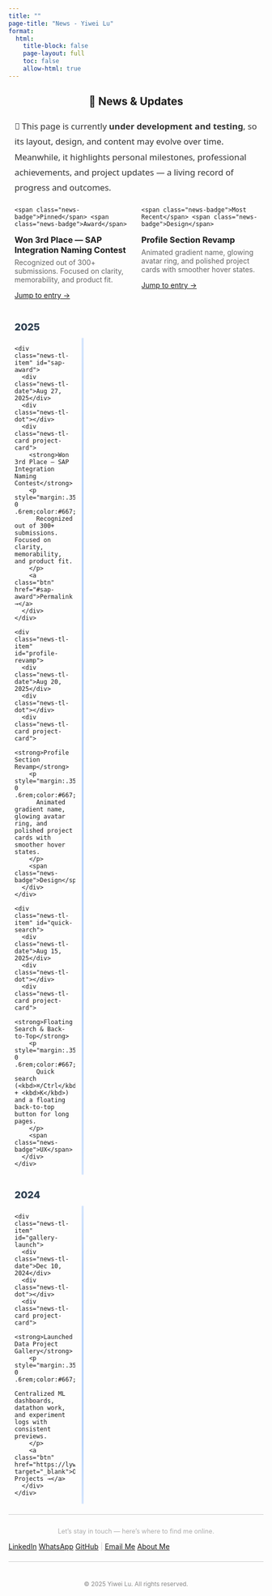 ```yaml
---
title: ""
page-title: "News - Yiwei Lu"
format:
  html:
    title-block: false
    page-layout: full
    toc: false
    allow-html: true
---
```


<script>
(function() {
  var correct = "test123"; 
  var maxTries = 1;
  var lockMinutes = 10;
  var now = Date.now();

  var failData = JSON.parse(localStorage.getItem("news_fail")) || {count:0, lockedUntil:0};

  if (now < failData.lockedUntil) {
    document.addEventListener("DOMContentLoaded", function() {
      document.body.innerHTML = "<h2 style='text-align:center;margin-top:20%;color:#c00;font-family:sans-serif;'>⛔ Access Denied ⛔<br>This page is currently under development and testing<br>Please try again later.</h2>";
    });
  } else {
    failData.count = 0;
    localStorage.setItem("news_fail", JSON.stringify(failData));

    var ok = false;
    for (var i = 0; i < maxTries; i++) {
      var input = prompt("🔒 This page is under testing. ("+(maxTries - i)+" attempts left):");
      if (input === correct) { ok = true; break; }
      else { failData.count++; }
    }

    if (!ok) {
      failData.lockedUntil = now + lockMinutes * 60 * 1000;
      localStorage.setItem("news_fail", JSON.stringify(failData));
      document.addEventListener("DOMContentLoaded", function() {
        document.body.innerHTML = "<h2 style='text-align:center;margin-top:20%;color:#c00;font-family:sans-serif;'>⛔ Access Denied ⛔<br>This page is currently under development and testing<br>Please try again in "+lockMinutes+" minutes.</h2>";
      });
    }
  }
})();
</script>

<style>
/* ===== News page-only minimal styles ===== */
.news-wrap{max-width:980px;margin:0 auto;padding:0 12px;}
.news-intro{margin:22px auto 8px;font-size:1.05rem;line-height:1.8;color:#333;font-family:system-ui,-apple-system,"Segoe UI",Roboto,"Helvetica Neue",sans-serif;}
.news-badge{display:inline-block;font-size:.78rem;padding:.2em .6em;border-radius:999px;background:#f5f9ff;border:1px solid #d8e2f1;color:#0b3d91;}

/* ===== Timeline (合并后的最终版本：线更明显、圆点对齐且不被覆盖) ===== */
.news-tl{ --datew:120px; --line:#cbd5e1; --dot:#0d6efd; }

.news-tl-year{
  font-weight:800; font-size:1.2rem; color:#2c3e50; margin:28px 0 10px;
}

.news-tl-list{
  display:grid;
  grid-template-columns: var(--datew) 28px 1fr; /* 中列更宽以容纳更粗竖线 */
  row-gap:16px;
  position:relative;
}

.news-tl-list::before{
  content:"";
  grid-column:2; grid-row:1 / -1;
  width:3px; /* 更粗 */
  background:linear-gradient(
    180deg,
    rgba(13,110,253,.18) 0%,
    rgba(13,110,253,.28) 20%,
    rgba(13,110,253,.28) 80%,
    rgba(13,110,253,.18) 100%
  );
  justify-self:center;
  border-radius:2px;
  box-shadow:0 0 0 1px rgba(13,110,253,.08);
}

.news-tl-item{ display:contents; }

.news-tl-date{
  grid-column:1;
  align-self:start;
  justify-self:end;
  text-align:right;
  padding-right:12px;
  font-weight:700;
  color:var(--dot);
  font-size:.95rem;
}

.news-tl-dot{
  grid-column:2;
  width:14px; height:14px;
  border-radius:50%;
  border:3px solid var(--dot);
  background:#fff;
  justify-self:center;
  align-self:start;      /* 顶部对齐 */
  margin-top:.6rem;      /* 与卡片标题行对齐；可微调 .5~.7rem */
  box-shadow:0 0 0 3px rgba(13,110,253,.12);
  transform:translateZ(0);
}

.news-tl-card{ grid-column:3; }

@media (max-width:740px){
  .news-tl{ --datew:98px; }
  .news-tl-list{ grid-template-columns: var(--datew) 26px 1fr; }
}
@media (max-width:480px){
  .news-tl{ --datew:86px; }
  .news-tl-date{ font-size:.9rem; }
  .news-tl-list{ grid-template-columns: var(--datew) 24px 1fr; }
}
</style>

<div class="news-wrap">
  <h2 style="text-align:center;">📰 News & Updates</h2>

  <p class="news-intro">
    🚧 This page is currently <strong>under development and testing</strong>, so its layout, design, and content may evolve over time.  
    Meanwhile, it highlights personal milestones, professional achievements, and project updates — a living record of progress and outcomes.
  </p>

::: {.columns}
::: {.column width="50%"}
<div class="project-card">
  <div style="margin-bottom:.35rem;">
    <span class="news-badge">Pinned</span> <span class="news-badge">Award</span>
  </div>
  <h3 style="margin:0 0 .35rem;">Won 3rd Place — SAP Integration Naming Contest</h3>
  <p style="margin:.25rem 0 .65rem;color:#666;">Recognized out of 300+ submissions. Focused on clarity, memorability, and product fit.</p>
  <a class="btn" href="#sap-award">Jump to entry →</a>
</div>
:::

::: {.column width="50%"}
<div class="project-card">
  <div style="margin-bottom:.35rem;">
    <span class="news-badge">Most Recent</span> <span class="news-badge">Design</span>
  </div>
  <h3 style="margin:0 0 .35rem;">Profile Section Revamp</h3>
  <p style="margin:.25rem 0 .65rem;color:#666;">Animated gradient name, glowing avatar ring, and polished project cards with smoother hover states.</p>
  <a class="btn" href="#profile-revamp">Jump to entry →</a>
</div>
:::
:::

<!-- ===== Timeline ===== -->
<div class="news-tl" aria-label="Timeline of news and updates">

  <!-- 2025 -->
  <div class="news-tl-year">2025</div>
  <div class="news-tl-list">

    <div class="news-tl-item" id="sap-award">
      <div class="news-tl-date">Aug 27, 2025</div>
      <div class="news-tl-dot"></div>
      <div class="news-tl-card project-card">
        <strong>Won 3rd Place — SAP Integration Naming Contest</strong>
        <p style="margin:.35rem 0 .6rem;color:#667;">
          Recognized out of 300+ submissions. Focused on clarity, memorability, and product fit.
        </p>
        <a class="btn" href="#sap-award">Permalink →</a>
      </div>
    </div>

    <div class="news-tl-item" id="profile-revamp">
      <div class="news-tl-date">Aug 20, 2025</div>
      <div class="news-tl-dot"></div>
      <div class="news-tl-card project-card">
        <strong>Profile Section Revamp</strong>
        <p style="margin:.35rem 0 .6rem;color:#667;">
          Animated gradient name, glowing avatar ring, and polished project cards with smoother hover states.
        </p>
        <span class="news-badge">Design</span>
      </div>
    </div>

    <div class="news-tl-item" id="quick-search">
      <div class="news-tl-date">Aug 15, 2025</div>
      <div class="news-tl-dot"></div>
      <div class="news-tl-card project-card">
        <strong>Floating Search & Back-to-Top</strong>
        <p style="margin:.35rem 0 .6rem;color:#667;">
          Quick search (<kbd>⌘/Ctrl</kbd> + <kbd>K</kbd>) and a floating back-to-top button for long pages.
        </p>
        <span class="news-badge">UX</span>
      </div>
    </div>

  </div>

  <!-- 2024 -->
  <div class="news-tl-year">2024</div>
  <div class="news-tl-list">
    <div class="news-tl-item" id="gallery-launch">
      <div class="news-tl-date">Dec 10, 2024</div>
      <div class="news-tl-dot"></div>
      <div class="news-tl-card project-card">
        <strong>Launched Data Project Gallery</strong>
        <p style="margin:.35rem 0 .6rem;color:#667;">
          Centralized ML dashboards, datathon work, and experiment logs with consistent previews.
        </p>
        <a class="btn" href="https://lywww88.github.io/projects/" target="_blank">Open Projects →</a>
      </div>
    </div>
  </div>

</div>

</div> <!-- /.news-wrap -->

<div aria-hidden="true" style="border-top: 1px solid #ccc; margin: 1.5em 0;"></div>

<p style="text-align: center; color: #aaa; font-size: 0.9em; margin-top: 2em;">
  Let’s stay in touch — here’s where to find me online.
</p>

<div class="connect-container">
  <a href="https://www.linkedin.com/in/yiwei-lu78" class="btn" target="_blank"><i class="bi bi-linkedin"></i> LinkedIn</a>
  <a href="https://wa.me/6266736276" class="btn" target="_blank"><i class="bi bi-whatsapp"></i> WhatsApp</a>
  <a href="https://github.com/lywww88" class="btn" target="_blank"><i class="bi bi-github"></i> GitHub</a>
  <span style="color: #ccc;">|</span>
  <a href="mailto:yiweilu36@uci.edu" class="btn"><i class="bi bi-envelope"></i> Email Me</a>
  <a href="https://lywww88.github.io/about.html" class="btn"><i class="bi bi-person-circle"></i> About Me</a>
</div>

<div aria-hidden="true" style="border-top: 1px solid #ccc; margin: 1.5em 0;"></div>

<p style="text-align: center; color: #888; font-size: 0.85em; margin-top: 3em;">
  © 2025 Yiwei Lu. All rights reserved.
</p>
